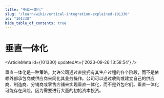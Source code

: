 ```yaml
---
title: "垂直一体化"
slug: "/learn/wiki/vertical-integration-explained-101330"
id: "101330"
hide_table_of_contents: true
---
```



# 垂直一体化

<ArticleMeta id={101330} updatedAt={'2023-09-26 13:58:54'} />
<div className='border-solid border-b border-t-0 my-4 border-[var(--ifm-color-gray-300)]' />

垂直一体化是一种策略，允许公司通过直接拥有其生产过程的各个阶段，而不是依赖外部承包商或供应商来简化其业务操作。公司可以通过收购或建立自己的供应商、制造商、分销商或零售店铺来实现垂直一体化，而不是外包它们。垂直一体化可能存在风险，因为需要进行大量的初始资本投资。
